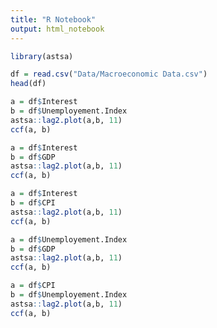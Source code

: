 ```yaml
---
title: "R Notebook"
output: html_notebook
---
```


```r
library(astsa)
```


```r
df = read.csv("Data/Macroeconomic Data.csv")
head(df)
```

```r
a = df$Interest
b = df$Unemployement.Index
astsa::lag2.plot(a,b, 11)
ccf(a, b)
```

```r
a = df$Interest
b = df$GDP
astsa::lag2.plot(a,b, 11)
ccf(a, b)

```

```r
a = df$Interest
b = df$CPI
astsa::lag2.plot(a,b, 11)
ccf(a, b)
```



```r
a = df$Unemployement.Index
b = df$GDP
astsa::lag2.plot(a,b, 11)
ccf(a, b)
```
```r
a = df$CPI
b = df$Unemployement.Index
astsa::lag2.plot(a,b, 11)
ccf(a, b)
```


